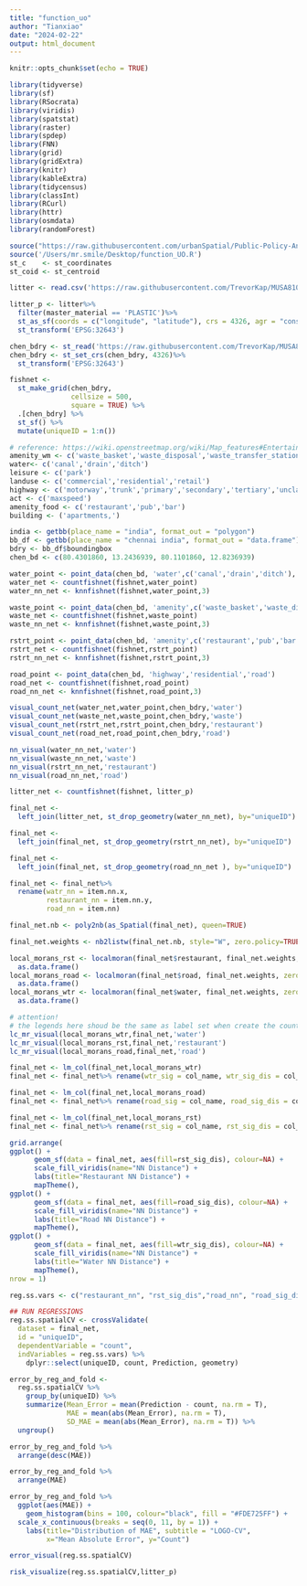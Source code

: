```yaml
---
title: "function_uo"
author: "Tianxiao"
date: "2024-02-22"
output: html_document
---
```


```r
knitr::opts_chunk$set(echo = TRUE)

library(tidyverse)
library(sf)
library(RSocrata)
library(viridis)
library(spatstat)
library(raster)
library(spdep)
library(FNN)
library(grid)
library(gridExtra)
library(knitr)
library(kableExtra)
library(tidycensus)
library(classInt)
library(RCurl)
library(httr)
library(osmdata)
library(randomForest)

source("https://raw.githubusercontent.com/urbanSpatial/Public-Policy-Analytics-Landing/master/functions.r")
source('/Users/mr.smile/Desktop/function_UO.R')
st_c    <- st_coordinates
st_coid <- st_centroid
```

```r
litter <- read.csv('https://raw.githubusercontent.com/TrevorKap/MUSA810-Marine-Pollution/main/Data/mdt-dataChennai.csv')

litter_p <- litter%>%
  filter(master_material == 'PLASTIC')%>%
  st_as_sf(coords = c("longitude", "latitude"), crs = 4326, agr = "constant")%>%
  st_transform('EPSG:32643')

chen_bdry <- st_read('https://raw.githubusercontent.com/TrevorKap/MUSA810-Marine-Pollution/main/Data/gcc-divisions-latest.kml')
chen_bdry <- st_set_crs(chen_bdry, 4326)%>%
  st_transform('EPSG:32643')

fishnet <- 
  st_make_grid(chen_bdry,
               cellsize = 500, 
               square = TRUE) %>%
  .[chen_bdry] %>%            
  st_sf() %>%
  mutate(uniqueID = 1:n())
```

```r
# reference: https://wiki.openstreetmap.org/wiki/Map_features#Entertainment,_Arts_&_Culture
amenity_wm <- c('waste_basket','waste_disposal','waste_transfer_station','recycling')
water<- c('canal','drain','ditch')
leisure <- c('park')
landuse <- c('commercial','residential','retail')
highway <- c('motorway','trunk','primary','secondary','tertiary','unclassified','residential')
act <- c('maxspeed')
amenity_food <- c('restaurant','pub','bar')
building <- ('apartments,')

india <- getbb(place_name = "india", format_out = "polygon")
bb_df <- getbb(place_name = "chennai india", format_out = "data.frame")
bdry <- bb_df$boundingbox
chen_bd <- c(80.4301860, 13.2436939, 80.1101860, 12.8236939)
```

```r
water_point <- point_data(chen_bd, 'water',c('canal','drain','ditch'),'water')
water_net <- countfishnet(fishnet,water_point)
water_nn_net <- knnfishnet(fishnet,water_point,3)

waste_point <- point_data(chen_bd, 'amenity',c('waste_basket','waste_disposal','waste_transfer_station','recycling'),'waste')
waste_net <- countfishnet(fishnet,waste_point)
waste_nn_net <- knnfishnet(fishnet,waste_point,3)

rstrt_point <- point_data(chen_bd, 'amenity',c('restaurant','pub','bar'),'restaurant')
rstrt_net <- countfishnet(fishnet,rstrt_point)
rstrt_nn_net <- knnfishnet(fishnet,rstrt_point,3)

road_point <- point_data(chen_bd, 'highway','residential','road')
road_net <- countfishnet(fishnet,road_point)
road_nn_net <- knnfishnet(fishnet,road_point,3)
```

```r
visual_count_net(water_net,water_point,chen_bdry,'water')
visual_count_net(waste_net,waste_point,chen_bdry,'waste')
visual_count_net(rstrt_net,rstrt_point,chen_bdry,'restaurant')
visual_count_net(road_net,road_point,chen_bdry,'road')
```

```r
nn_visual(water_nn_net,'water')
nn_visual(waste_nn_net,'waste')
nn_visual(rstrt_nn_net,'restaurant')
nn_visual(road_nn_net,'road')
```

```r
litter_net <- countfishnet(fishnet, litter_p)

final_net <-
  left_join(litter_net, st_drop_geometry(water_nn_net), by="uniqueID")

final_net <-
  left_join(final_net, st_drop_geometry(rstrt_nn_net), by="uniqueID")

final_net <-
  left_join(final_net, st_drop_geometry(road_nn_net ), by="uniqueID")

final_net <- final_net%>%
  rename(watr_nn = item.nn.x,
         restaurant_nn = item.nn.y,
         road_nn = item.nn)
```

```r
final_net.nb <- poly2nb(as_Spatial(final_net), queen=TRUE)

final_net.weights <- nb2listw(final_net.nb, style="W", zero.policy=TRUE)

local_morans_rst <- localmoran(final_net$restaurant, final_net.weights, zero.policy=TRUE) %>% 
  as.data.frame()
local_morans_road <- localmoran(final_net$road, final_net.weights, zero.policy=TRUE) %>% 
  as.data.frame()
local_morans_wtr <- localmoran(final_net$water, final_net.weights, zero.policy=TRUE) %>% 
  as.data.frame()
```

```r
# attention!
# the legends here shoud be the same as label set when create the count fishnet
lc_mr_visual(local_morans_wtr,final_net,'water')
lc_mr_visual(local_morans_rst,final_net,'restaurant')
lc_mr_visual(local_morans_road,final_net,'road')
```

```r
final_net <- lm_col(final_net,local_morans_wtr)
final_net <- final_net%>% rename(wtr_sig = col_name, wtr_sig_dis = col_name_dis)

final_net <- lm_col(final_net,local_morans_road)
final_net <- final_net%>% rename(road_sig = col_name, road_sig_dis = col_name_dis)

final_net <- lm_col(final_net,local_morans_rst)
final_net <- final_net%>% rename(rst_sig = col_name, rst_sig_dis = col_name_dis)
```

```r
grid.arrange(
ggplot() +
      geom_sf(data = final_net, aes(fill=rst_sig_dis), colour=NA) +
      scale_fill_viridis(name="NN Distance") +
      labs(title="Restaurant NN Distance") +
      mapTheme(),
ggplot() +
      geom_sf(data = final_net, aes(fill=road_sig_dis), colour=NA) +
      scale_fill_viridis(name="NN Distance") +
      labs(title="Road NN Distance") +
      mapTheme(),
ggplot() +
      geom_sf(data = final_net, aes(fill=wtr_sig_dis), colour=NA) +
      scale_fill_viridis(name="NN Distance") +
      labs(title="Water NN Distance") +
      mapTheme(),
nrow = 1)
```

```r
reg.ss.vars <- c("restaurant_nn", "rst_sig_dis","road_nn", "road_sig_dis","watr_nn", "wtr_sig_dis")

## RUN REGRESSIONS
reg.ss.spatialCV <- crossValidate(
  dataset = final_net,
  id = "uniqueID",                           
  dependentVariable = "count",
  indVariables = reg.ss.vars) %>%
    dplyr::select(uniqueID, count, Prediction, geometry)
```

```r
error_by_reg_and_fold <- 
  reg.ss.spatialCV %>%
    group_by(uniqueID) %>% 
    summarize(Mean_Error = mean(Prediction - count, na.rm = T),
              MAE = mean(abs(Mean_Error), na.rm = T),
              SD_MAE = mean(abs(Mean_Error), na.rm = T)) %>%
  ungroup()

error_by_reg_and_fold %>% 
  arrange(desc(MAE))

error_by_reg_and_fold %>% 
  arrange(MAE)

error_by_reg_and_fold %>%
  ggplot(aes(MAE)) + 
    geom_histogram(bins = 100, colour="black", fill = "#FDE725FF") +
  scale_x_continuous(breaks = seq(0, 11, by = 1)) + 
    labs(title="Distribution of MAE", subtitle = "LOGO-CV",
         x="Mean Absolute Error", y="Count") 
```

```r
error_visual(reg.ss.spatialCV)
```

```r
risk_visualize(reg.ss.spatialCV,litter_p)
```